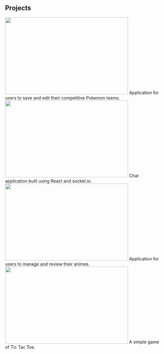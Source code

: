 ## Projects

<ProjectCard title="Pokemon Teambuilder" link="https://dhdonaldha1.github.io/pokemon-client/">
<img src="https://imgur.com/zJrf2Si.jpg" height="250" width="400" variant="top" />
Application for users to save and edit their competitive Pokemon teams.
</ProjectCard>

<ProjectCard title="FarmChat" link="https://sei-troubleshoot.github.io/project-3-client/#/" bg="linear-gradient(to left, #D4145A 0%, #FBB03B 100%)">
<img src="https://imgur.com/3u3jd67.jpg" height="250" width="400" variant="top" />
Chat application built using React and socket.io.
</ProjectCard>

<ProjectCard title="Animelist" link="https://dhdonaldha1.github.io/project-2-client/" bg="blue">
<img src="https://imgur.com/3u3jd67.jpg" height="250" width="400" variant="top" />
Application for users to manage and review their animes.
</ProjectCard>

<ProjectCard title="Tic Tac Toe" link="https://dhdonaldha1.github.io/tic-tac-toe-client/" bg="linear-gradient(to left, #D4145A 0%, #FBB03B 100%)">
<img src="https://imgur.com/3u3jd67.jpg" height="250" width="400" variant="top" />
A simple game of Tic Tac Toe.
</ProjectCard>
